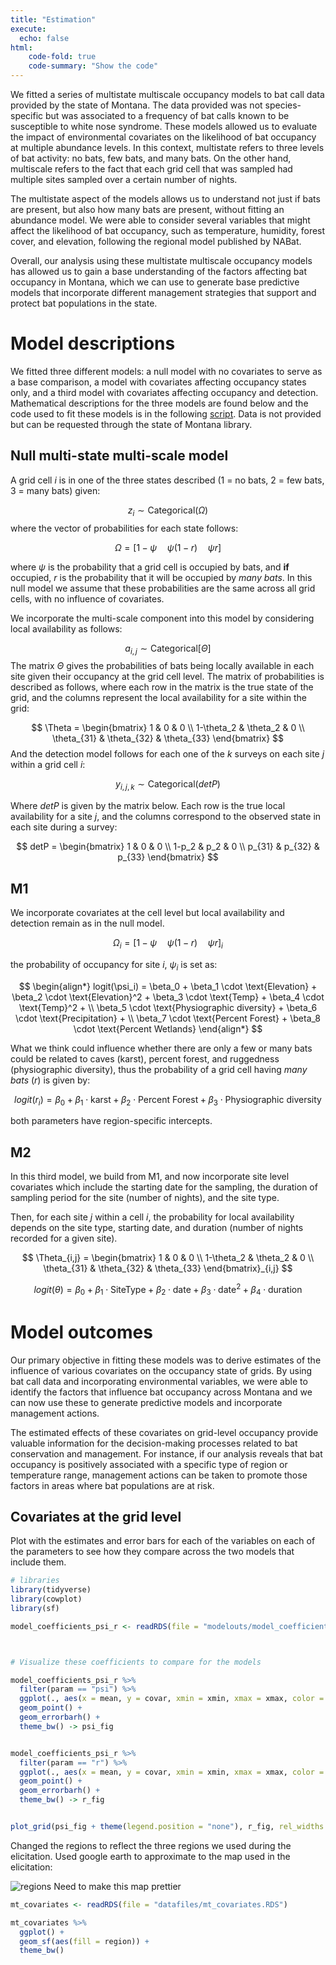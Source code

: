 ```yaml
---
title: "Estimation"
execute: 
  echo: false
html:
    code-fold: true
    code-summary: "Show the code"
---
```


We fitted a series of multistate multiscale occupancy models to bat call data provided by the state of Montana. The data provided was not species-specific but was associated to a frequency of bat calls known to be susceptible to white nose syndrome. These models allowed us to evaluate the impact of environmental covariates on the likelihood of bat occupancy at multiple abundance levels. In this context, multistate refers to three levels of bat activity: no bats, few bats, and many bats. On the other hand, multiscale refers to the fact that each grid cell that was sampled had multiple sites sampled over a certain number of nights.

The multistate aspect of the models allows us to understand not just if bats are present, but also how many bats are present, without fitting an abundance model. We were able to consider several variables that might affect the likelihood of bat occupancy, such as temperature, humidity, forest cover, and elevation, following the regional model published by NABat.

Overall, our analysis using these multistate multiscale occupancy models has allowed us to gain a base understanding of the factors affecting bat occupancy in Montana, which we can use to generate base predictive models that incorporate different management strategies that support and protect bat populations in the state.

# Model descriptions 

We fitted three different models: a null model with no covariates to serve as a base comparison, a model with covariates affecting occupancy states only, and a third model with covariates affecting occupancy and detection. Mathematical descriptions for the three models are found below and the code used to fit these models is in the following [script](https://github.com/javirudolph/montanaBats/blob/main/scripts/estimation_singleseasonMSMS_batcall_dat.R). Data is not provided but can be requested through the state of Montana library.

## Null multi-state multi-scale model 

A grid cell $i$ is in one of the three states described (1 = no bats, 2 = few bats, 3 = many bats) given:

$$
z_i \sim \text{Categorical}(\Omega)
$$
where the vector of probabilities for each state follows: 

$$
\Omega = [1-\psi \quad \psi(1-r) \quad \psi r]
$$

where $\psi$ is the probability that a grid cell is occupied by bats, and **if** occupied, $r$ is the probability that it will be occupied by *many bats*. In this null model we assume that these probabilities are the same across all grid cells, with no influence of covariates.  

We incorporate the multi-scale component into this model by considering local availability as follows:

$$
a_{i,j} \sim \text{Categorical}[\Theta]
$$
The matrix $\Theta$ gives the probabilities of bats being locally available in each site given their occupancy at the grid cell level. The matrix of probabilities is described as follows, where each row in the matrix is the true state of the grid, and the columns represent the local availability for a site within the grid: 

$$
\Theta = \begin{bmatrix}
         1 & 0 & 0 \\
         1-\theta_2 & \theta_2 & 0 \\
         \theta_{31} & \theta_{32} & \theta_{33}
         \end{bmatrix}
$$
And the detection model follows for each one of the $k$ surveys on each site $j$ within a grid cell $i$: 

$$
y_{i,j,k} \sim \text{Categorical}(detP)
$$

Where $detP$ is given by the matrix below. Each row is the true local availability for a site $j$, and the columns correspond to the observed state in each site during a survey: 


$$
detP = \begin{bmatrix}
         1 & 0 & 0 \\
         1-p_2 & p_2 & 0 \\
         p_{31} & p_{32} & p_{33}
         \end{bmatrix}
$$


## M1 

We incorporate covariates at the cell level but local availability and detection remain as in the null model.

$$
\Omega_i = [1-\psi \quad \psi(1-r) \quad \psi r]_i
$$

the probability of occupancy for site $i$, $\psi_i$ is set as: 

$$
\begin{align*}
logit(\psi_i) = \beta_0 + \beta_1 \cdot \text{Elevation} + \beta_2 \cdot \text{Elevation}^2 +
\beta_3 \cdot \text{Temp} + \beta_4 \cdot \text{Temp}^2 + \\
\beta_5 \cdot \text{Physiographic diversity} +
\beta_6 \cdot \text{Precipitation} + \\
\beta_7 \cdot \text{Percent Forest} + \beta_8 \cdot \text{Percent Wetlands}
\end{align*}
$$

What we think could influence whether there are only a few or many bats could be related to caves (karst), percent forest, and ruggedness (physiographic diversity), thus the probability of a grid cell having *many bats* ($r$) is given by:

$$
logit(r_i) = \beta_0 + \beta_1 \cdot \text{karst} + \beta_2 \cdot \text{Percent Forest} + 
                \beta_3 \cdot \text{Physiographic diversity}
$$

both parameters have region-specific intercepts.  


## M2 

In this third model, we build from M1, and now incorporate site level covariates which include the starting date for the sampling, the duration of sampling period for the site (number of nights), and the site type.

Then, for each site $j$ within a cell $i$, the probability for local availability depends on the site type, starting date, and duration (number of nights recorded for a given site). 

$$
\Theta_{i,j} = \begin{bmatrix}
         1 & 0 & 0 \\
         1-\theta_2 & \theta_2 & 0 \\
         \theta_{31} & \theta_{32} & \theta_{33}
         \end{bmatrix}_{i,j}
$$

$$
logit(\theta) = \beta_0 + \beta_1 \cdot \text{SiteType} + \beta_2 \cdot \text{date} + 
                \beta_3 \cdot \text{date}^2 + \beta_4 \cdot \text{duration}
$$

# Model outcomes 

Our primary objective in fitting these models was to derive estimates of the influence of various covariates on the occupancy state of grids. By using bat call data and incorporating environmental variables, we were able to identify the factors that influence bat occupancy across Montana and we can now use these to generate predictive models and incorporate management actions.

The estimated effects of these covariates on grid-level occupancy provide valuable information for the decision-making processes related to bat conservation and management. For instance, if our analysis reveals that bat occupancy is positively associated with a specific type of region or temperature range, management actions can be taken to promote those factors in areas where bat populations are at risk.


## Covariates at the grid level 

Plot with the estimates and error bars for each of the variables on each of the parameters to see how they compare across the two models that include them. 


```r


# libraries
library(tidyverse)
library(cowplot)
library(sf)

model_coefficients_psi_r <- readRDS(file = "modelouts/model_coefficients_psi_r.RDS")



# Visualize these coefficients to compare for the models

model_coefficients_psi_r %>% 
  filter(param == "psi") %>% 
  ggplot(., aes(x = mean, y = covar, xmin = xmin, xmax = xmax, color = model)) +
  geom_point() +
  geom_errorbarh() +
  theme_bw() -> psi_fig


model_coefficients_psi_r %>% 
  filter(param == "r") %>% 
  ggplot(., aes(x = mean, y = covar, xmin = xmin, xmax = xmax, color = model)) +
  geom_point() +
  geom_errorbarh() +
  theme_bw() -> r_fig


plot_grid(psi_fig + theme(legend.position = "none"), r_fig, rel_widths = c(0.85, 1))
```



Changed the regions to reflect the three regions we used during the elicitation. Used google earth to approximate to the map used in the elicitation:

![regions](docs/images/MT_Map_3_regions.png)
Need to make this map prettier 

```r
mt_covariates <- readRDS(file = "datafiles/mt_covariates.RDS")

mt_covariates %>% 
  ggplot() +
  geom_sf(aes(fill = region)) +
  theme_bw()


```



